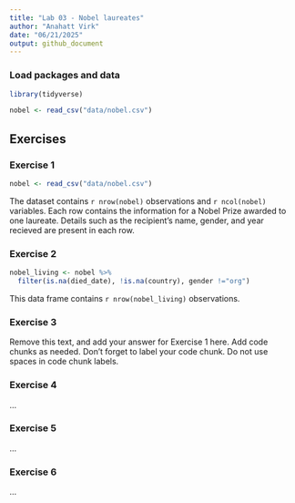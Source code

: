 ```yaml
---
title: "Lab 03 - Nobel laureates"
author: "Anahatt Virk"
date: "06/21/2025"
output: github_document
---
```


### Load packages and data

```r
library(tidyverse) 
```

```r
nobel <- read_csv("data/nobel.csv")
```

## Exercises

### Exercise 1
```r
nobel <- read_csv("data/nobel.csv")
```

The dataset contains `r nrow(nobel)` observations and `r ncol(nobel)` variables. Each row contains the information for a Nobel Prize awarded to one laureate. Details such as the recipient's name, gender, and year recieved are present in each row. 

### Exercise 2

```r
nobel_living <- nobel %>%
  filter(is.na(died_date), !is.na(country), gender !="org")
```

This data frame contains `r nrow(nobel_living)` observations.

### Exercise 3

Remove this text, and add your answer for Exercise 1 here.
Add code chunks as needed.
Don't forget to label your code chunk.
Do not use spaces in code chunk labels.

### Exercise 4

...

### Exercise 5

...

### Exercise 6

...
